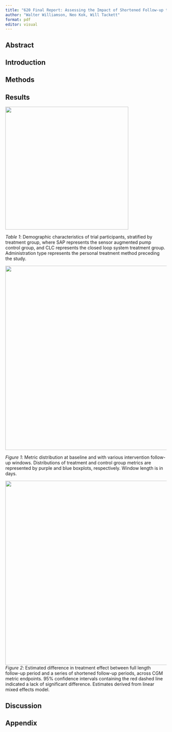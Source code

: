 ```yaml
---
title: "620 Final Report: Assessing the Impact of Shortened Follow-up time in Continuous Glucose Monitor Clinical Trials"
author: "Walter Williamson, Neo Kok, Will Tackett"
format: pdf
editor: visual
---
```


## Abstract

## Introduction

## Methods

## Results

::: {.center}
![](docs/table1.png){width=4in}


*Table 1*: Demographic characteristics of trial participants, stratified by treatment group, where SAP represents the sensor augmented pump control group, and CLC represents the closed loop system treatment group. Administration type represents the personal treatment method preceding the study.
:::

::: {.right}
![](docs/Figure_1.png){width=6in}

*Figure 1*: Metric distribution at baseline and with various intervention follow-up windows. Distributions of treatment and control group metrics are represented by purple and blue boxplots, respectively. Window length is in days.
:::

:::{.center}
![](docs/Figure_2.png){width=6in}
*Figure 2*: Estimated difference in treatment effect between full length follow-up period and a series of shortened follow-up periods, across CGM metric endpoints. 95% confidence intervals containing the red dashed line indicated a lack of significant difference. Estimates derived from linear mixed effects model.

:::

## Discussion

## Appendix


